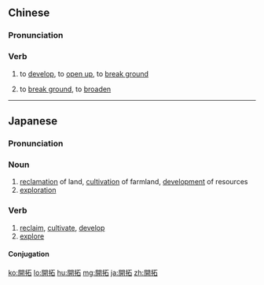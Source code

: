 {{also|开拓}}
==Chinese==
{{zh-forms|s=开拓}}

===Pronunciation===
{{zh-pron
|m=kāituò
|c=hoi1 tok3
|mn=khai-thok
|h=pfs=khôi-thok
|cat=v
}}

===Verb===
{{zh-verb}}
# {{lb|zh|literal}} to [[develop]], to [[open up]], to [[break ground]]
# {{lb|zh|figurative}} to [[break ground]], to [[broaden]]

----

==Japanese==
{{ja-kanjitab|かい|たく|yomi=on}}

===Pronunciation===
{{ja-pron|かいたく|y=on}}

===Noun===
{{ja-noun|かいたく}}

# [[reclamation]] of land, [[cultivation]] of farmland, [[development]] of resources
# [[exploration]]

===Verb===
{{ja-verb-suru|tr=trans|かいたく}}

# [[reclaim]], [[cultivate]], [[develop]]
# [[explore]]

====Conjugation====
{{ja-suru|かいたく}}

[[ko:開拓]]
[[lo:開拓]]
[[hu:開拓]]
[[mg:開拓]]
[[ja:開拓]]
[[zh:開拓]]